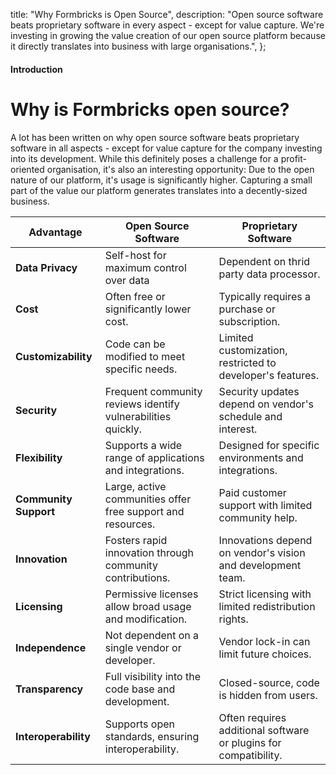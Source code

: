   title: "Why Formbricks is Open Source",
  description:
    "Open source software beats proprietary software in every aspect - except for value capture. We're investing in growing the value creation of our open source platform because it directly translates into business with large organisations.",
};

#### Introduction

# Why is Formbricks open source?

A lot has been written on why open source software beats proprietary software in all aspects - except for value capture for the company investing into its development. While this definitely poses a challenge for a profit-oriented organisation, it's also an interesting opportunity: Due to the open nature of our platform, it's usage is significantly higher. Capturing a small part of the value our platform generates translates into a decently-sized business.

| Advantage             | Open Source Software                                         | Proprietary Software                                             |
| --------------------- | ------------------------------------------------------------ | ---------------------------------------------------------------- |
| **Data Privacy**      | Self-host for maximum control over data                      | Dependent on thrid party data processor.                         |
| **Cost**              | Often free or significantly lower cost.                      | Typically requires a purchase or subscription.                   |
| **Customizability**   | Code can be modified to meet specific needs.                 | Limited customization, restricted to developer's features.       |
| **Security**          | Frequent community reviews identify vulnerabilities quickly. | Security updates depend on vendor's schedule and interest.       |
| **Flexibility**       | Supports a wide range of applications and integrations.      | Designed for specific environments and integrations.             |
| **Community Support** | Large, active communities offer free support and resources.  | Paid customer support with limited community help.               |
| **Innovation**        | Fosters rapid innovation through community contributions.    | Innovations depend on vendor's vision and development team.      |
| **Licensing**         | Permissive licenses allow broad usage and modification.      | Strict licensing with limited redistribution rights.             |
| **Independence**      | Not dependent on a single vendor or developer.               | Vendor lock-in can limit future choices.                         |
| **Transparency**      | Full visibility into the code base and development.          | Closed-source, code is hidden from users.                        |
| **Interoperability**  | Supports open standards, ensuring interoperability.          | Often requires additional software or plugins for compatibility. |
